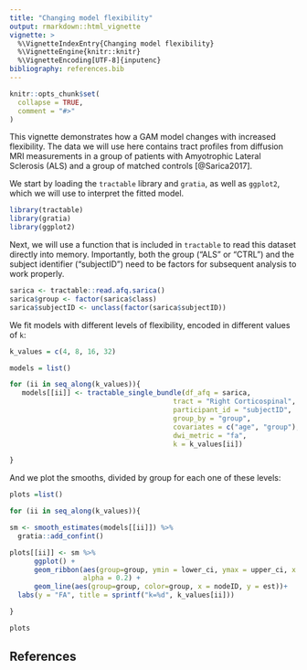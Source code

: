```yaml
---
title: "Changing model flexibility"
output: rmarkdown::html_vignette
vignette: >
  %\VignetteIndexEntry{Changing model flexibility}
  %\VignetteEngine{knitr::knitr}
  %\VignetteEncoding[UTF-8]{inputenc}
bibliography: references.bib
---
```


```r
knitr::opts_chunk$set(
  collapse = TRUE,
  comment = "#>"
)
```

This vignette demonstrates how a GAM model changes with increased flexibility.
The data we will use here contains tract profiles from diffusion MRI
measurements in a group of patients with Amyotrophic Lateral Sclerosis (ALS)
and a group of matched controls [@Sarica2017].

We start by loading the `tractable` library and `gratia`, as well as `ggplot2`,
which we will use to interpret the fitted model.

```r
library(tractable)
library(gratia)
library(ggplot2)
```

Next, we will use a function that is included in `tractable` to read this dataset
directly into memory. Importantly, both the group ("ALS" or "CTRL") and the
subject identifier ("subjectID") need to be factors for subsequent analysis
to work properly.

```r
sarica <- tractable::read.afq.sarica()
sarica$group <- factor(sarica$class)
sarica$subjectID <- unclass(factor(sarica$subjectID))
```

We fit models with different levels of flexibility, encoded in different values
of `k`:

```r

k_values = c(4, 8, 16, 32)

models = list()

for (ii in seq_along(k_values)){
   models[[ii]] <- tractable_single_bundle(df_afq = sarica,
                                        tract = "Right Corticospinal",
                                        participant_id = "subjectID",
                                        group_by = "group",
                                        covariates = c("age", "group"),
                                        dwi_metric = "fa",
                                        k = k_values[ii])

}
```

And we plot the smooths, divided by group for each one of these levels:

```r

plots =list()

for (ii in seq_along(k_values)){

sm <- smooth_estimates(models[[ii]]) %>%
  gratia::add_confint()

plots[[ii]] <- sm %>%
      ggplot() +
      geom_ribbon(aes(group=group, ymin = lower_ci, ymax = upper_ci, x = nodeID),
                  alpha = 0.2) +
      geom_line(aes(group=group, color=group, x = nodeID, y = est))+
  labs(y = "FA", title = sprintf("k=%d", k_values[ii]))

}

plots
```

## References
